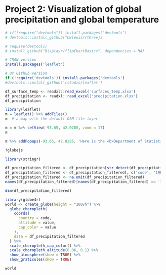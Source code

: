 # Project 2: Visualization of global precipitation and global temperature

```r
# if(!require("devtools")) install.packages("devtools")
# devtools::install_github("bwlewis/rthreejs

# require(devtools)
# install_github("Displayr/flipChartBasics", dependencies = NA)
```

```r
# CRAN version
install.packages('leaflet')

# Or Github version
if (!require('devtools')) install.packages('devtools')
#devtools::install_github('rstudio/leaflet')
```

```r
df_surface_temp <- readxl::read_excel('surfaces_temp.xlsx')
df_precipitation <- readxl::read_excel('precipitation.xlsx')
df_precipitation
```

```r
library(leaflet)
m = leaflet() %>% addTiles()
m  # a map with the default OSM tile layer

m = m %>% setView(-93.65, 42.0285, zoom = 17)
m

m %>% addPopups(-93.65, 42.0285, 'Here is the <b>Department of Statistics</b>, ISU')
```

```r
?globejs
```

```r
library(stringr)

df_precipitation_filtered <- df_precipitation[str_detect(df_precipitation$code, '^[A-Za-z]+$'), ]
df_precipitation_filtered <- df_precipitation_filtered[, c('code', '1901-07')]
df_precipitation_filtered <- na.omit(df_precipitation_filtered)
names(df_precipitation_filtered)[names(df_precipitation_filtered) == '1901-07'] <- 'value'
```

```r
dim(df_precipitation_filtered)
```

```r
library(globe4r)
world <- create_globe(height = "100vh") %>%
  globe_choropleth(
    coords(
      country = code,
      altitude = value,
      cap_color = value
    ), 
    data = df_precipitation_filtered
  ) %>% 
  scale_choropleth_cap_color() %>%  
  scale_choropleth_altitude(0.06, 0.1) %>%
  show_atmosphere(show = TRUE) %>%
  show_graticules(show = TRUE)

world
```